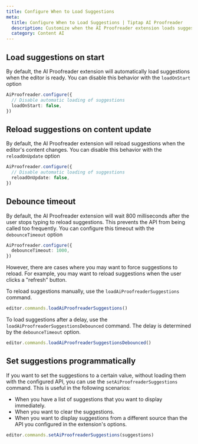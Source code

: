 ```yaml
---
title: Configure When to Load Suggestions
meta:
  title: Configure When to Load Suggestions | Tiptap AI Proofreader
  description: Customize when the AI Proofreader extension loads suggestions with options like loadOnStart and reloadOnUpdate.
  category: Content AI
---
```


## Load suggestions on start

By default, the AI Proofreader extension will automatically load suggestions when the editor is ready. You can disable this behavior with the `loadOnStart` option

```ts
AiProofreader.configure({
  // Disable automatic loading of suggestions
  loadOnStart: false,
})
```

## Reload suggestions on content update

By default, the AI Proofreader extension will reload suggestions when the editor's content changes. You can disable this behavior with the `reloadOnUpdate` option

```ts
AiProofreader.configure({
  // Disable automatic loading of suggestions
  reloadOnUpdate: false,
})
```

## Debounce timeout

By default, the AI Proofreader extension will wait 800 milliseconds after the user stops typing to reload suggestions. This prevents the API from being called too frequently. You can configure this timeout with the `debounceTimeout` option

```ts
AiProofreader.configure({
  debounceTimeout: 1000,
})
```

However, there are cases where you may want to force suggestions to reload. For example, you may want to reload suggestions when the user clicks a "refresh" button.

To reload suggestions manually, use the `loadAiProofreaderSuggestions` command.

```ts
editor.commands.loadAiProofreaderSuggestions()
```

To load suggestions after a delay, use the `loadAiProofreaderSuggestionsDebounced` command. The delay is determined by the `debounceTimeout` option.

```ts
editor.commands.loadAiProofreaderSuggestionsDebounced()
```

## Set suggestions programmatically

If you want to set the suggestions to a certain value, without loading them with the configured API, you can use the `setAiProofreaderSuggestions` command. This is useful in the following scenarios:

- When you have a list of suggestions that you want to display immediately.
- When you want to clear the suggestions.
- When you want to display suggestions from a different source than the API you configured in the extension's options.

```ts
editor.commands.setAiProofreaderSuggestions(suggestions)
```
